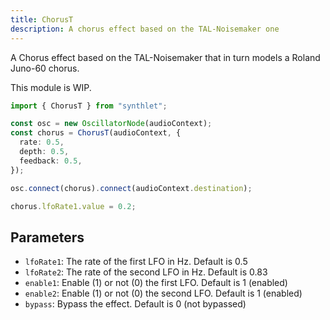 ```yaml
---
title: ChorusT
description: A chorus effect based on the TAL-Noisemaker one
---
```


A Chorus effect based on the TAL-Noisemaker that in turn models a Roland Juno-60 chorus.

<Callout title="WIP" type="warn">
  This module is WIP.
</Callout>

```ts
import { ChorusT } from "synthlet";

const osc = new OscillatorNode(audioContext);
const chorus = ChorusT(audioContext, {
  rate: 0.5,
  depth: 0.5,
  feedback: 0.5,
});

osc.connect(chorus).connect(audioContext.destination);

chorus.lfoRate1.value = 0.2;
```

## Parameters

- `lfoRate1`: The rate of the first LFO in Hz. Default is 0.5
- `lfoRate2`: The rate of the second LFO in Hz. Default is 0.83
- `enable1`: Enable (1) or not (0) the first LFO. Default is 1 (enabled)
- `enable2`: Enable (1) or not (0) the second LFO. Default is 1 (enabled)
- `bypass`: Bypass the effect. Default is 0 (not bypassed)

